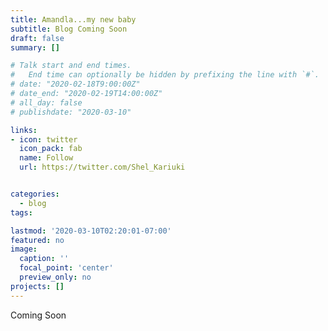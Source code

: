 ```yaml
---
title: Amandla...my new baby
subtitle: Blog Coming Soon
draft: false
summary: []

# Talk start and end times.
#   End time can optionally be hidden by prefixing the line with `#`.
# date: "2020-02-18T9:00:00Z"
# date_end: "2020-02-19T14:00:00Z"
# all_day: false
# publishdate: "2020-03-10"

links:
- icon: twitter
  icon_pack: fab
  name: Follow
  url: https://twitter.com/Shel_Kariuki


categories:
  - blog
tags:

lastmod: '2020-03-10T02:20:01-07:00'
featured: no
image: 
  caption: ''
  focal_point: 'center'
  preview_only: no
projects: []
---
```


Coming Soon